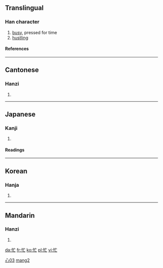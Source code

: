 ==Translingual==
===Han character===
{{Han char|rn=61|rad=心|as=03|sn=7|four=9001<sub>0</sub>|canj=心卜女 (PYV)}}
# [[busy]], pressed for time
# [[hustling]]
====References====
{{Han ref|kx=0377.010|dkj=10334|dj=0703.100|hdz=42272.160|uh=5FD9|ud=24537|bh=A6A3|bd=42659}}
----
==Cantonese==
===Hanzi===
{{yue-hanzi|jyut=|y=mong4}}
# {{defn|Cantonese}}
----
==Japanese==
===Kanji===
{{ja-kanji|grade=|rs=心03}}
# {{defn|Japanese}} 
====Readings====
{{ja-readings|on=[[ぼう]] (bō), [[もう]] (mō)|kun=[[いそがしい]] (isogashii)}}
----
==Korean==
===Hanja===
{{ko-hanja|hangeul=망|eumhun=|rv=mang|mr=mang|y=mang}}
# {{defn|Korean}}
----
==Mandarin==
===Hanzi===
{{cmn-hanzi|pin=[[máng]] (mang2)|wg=mang<sup>2</sup>}}
# {{defn|Mandarin}}


[[Category:zh-tw:Adjectives|心03]]
[[Category:zh-cn:Adjectives|mang2]]

[[da:忙]]
[[fr:忙]]
[[ko:忙]]
[[pl:忙]]
[[vi:忙]]